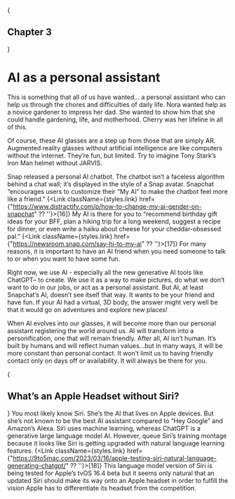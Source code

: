 
{<h2 className={styles.centerText}>Chapter 3</h2>}

# AI as a personal assistant

This is something that all of us have wanted… a personal assistant who can help us through the chores and difficulties of daily life. Nora wanted help as a novice gardener to impress her dad. She wanted to show him that she could handle gardening, life, and motherhood.  Cherry was her lifeline in all of this. 

Of course, these AI glasses are a step up from those that are simply AR. Augmented reality glasses without artificial intelligence are like computers without the internet. They’re fun, but limited. Try to imagine Tony Stark’s Iron Man helmet without JARVIS. 

Snap released a personal AI chatbot. The chatbot isn’t a faceless algorithm behind a chat wall; it’s displayed in the style of a Snap avatar. Snapchat “encourages users to customize their “My AI” to make the chatbot feel more like a friend.” {<Link className={styles.link} href={"https://www.distractify.com/p/how-to-change-my-ai-gender-on-snapchat" ?? ''}>[16]</Link>} My AI is there for you to “recommend birthday gift ideas for your BFF, plan a hiking trip for a long weekend, suggest a recipe for dinner, or even write a haiku about cheese for your cheddar-obsessed pal.” {<Link className={styles.link} href={"https://newsroom.snap.com/say-hi-to-my-ai" ?? ''}>[17]</Link>}  For many reasons, it is important to have an AI friend when you need someone to talk to or when you want to have some fun. 

Right now, we use AI - especially all the new generative AI tools like ChatGPT– to create. We use it as a way to make pictures, do what we don’t want to do in our jobs, or act as a personal assistant. But AI, at least Snapchat’s AI, doesn’t see itself that way. It wants to be your friend and have fun. If your AI had a virtual, 3D body, the answer might very well be that it would go on adventures and explore new places! 

When AI evolves into our glasses, it will become more than our personal assistant registering the world around us. AI will transform into a personification, one that will remain friendly. After all, AI isn’t human. It’s built by humans and will reflect human values…but in many ways, it will be more constant than personal contact. It won’t limit us to having friendly contact only on days off or availability. It will always be there for you.

{<h2>What’s an Apple Headset without Siri?</h2>}
You most likely know Siri. She’s the AI that lives on Apple devices. But she’s not known to be the best AI assistant compared to “Hey Google” and Amazon’s Alexa. Siri uses machine learning, whereas ChatGPT is a generative large language model AI. However, queue Siri’s training montage because it looks like Siri is getting upgraded with natural language learning features. {<Link className={styles.link} href={"https://9to5mac.com/2023/03/16/apple-testing-siri-natural-language-generating-chatgpt/" ?? ''}>[18]</Link>} This language model version of Siri is being tested for Apple’s tvOS 16.4 beta but it seems only natural that an updated Siri should make its way onto an Apple headset in order to fulfill the vision Apple has to differentiate its headset from the competition.
